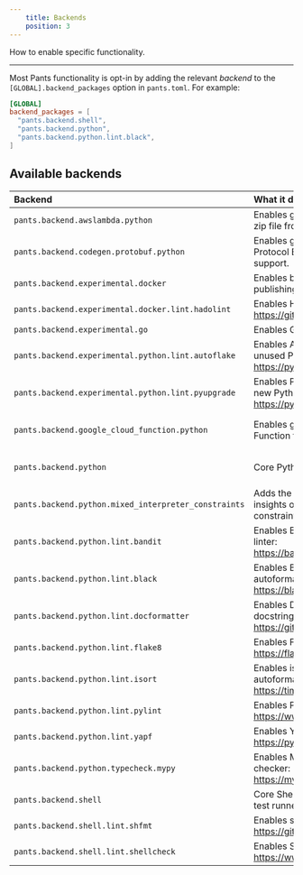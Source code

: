 ```yaml
---
    title: Backends
    position: 3
---
```


How to enable specific functionality.

---

Most Pants functionality is opt-in by adding the relevant _backend_ to the `[GLOBAL].backend_packages` option in `pants.toml`. For example:
```toml title="pants.toml"
[GLOBAL]
backend_packages = [
  "pants.backend.shell",
  "pants.backend.python",
  "pants.backend.python.lint.black",
]
```


## Available backends

| Backend | What it does | Docs |
| :--- | :--- | :--- |
| `pants.backend.awslambda.python` | Enables generating an AWS Lambda zip file from Python code. | [AWS Lambda](doc:awslambda-python) |
| `pants.backend.codegen.protobuf.python` | Enables generating Python from Protocol Buffers. Includes gRPC support. | [Protobuf and gRPC](doc:protobuf) |
| `pants.backend.experimental.docker` | Enables building, running, and publishing Docker images. | [Docker overview](doc:docker) |
| `pants.backend.experimental.docker.lint.hadolint` | Enables Hadolint, a Docker linter: https://github.com/hadolint/hadolint | [Docker overview](doc:docker) |
| `pants.backend.experimental.go` | Enables Go support. | [Go overview](doc:go) |
| `pants.backend.experimental.python.lint.autoflake` | Enables Autoflake, which removes unused Python imports: https://pypi.org/project/autoflake/ | [Linters and formatters](doc:python-linters-and-formatters) |
| `pants.backend.experimental.python.lint.pyupgrade` | Enables Pyupgrade, which upgrades to new Python syntax: https://pypi.org/project/pyupgrade/ | [Linters and formatters](doc:python-linters-and-formatters) |
| `pants.backend.google_cloud_function.python` | Enables generating a Google Cloud Function from Python code. | [Google Cloud Function](doc:google-cloud-function-python) |
| `pants.backend.python` | Core Python support. | [Enabling Python support](doc:python-backend) |
| `pants.backend.python.mixed_interpreter_constraints` | Adds the `py-constraints` goal for insights on Python interpreter constraints. | [Interpreter compatibility](doc:python-interpreter-compatibility) |
| `pants.backend.python.lint.bandit` | Enables Bandit, the Python security linter: https://bandit.readthedocs.io/en/latest/. | [Linters and formatters](doc:python-linters-and-formatters) |
| `pants.backend.python.lint.black` | Enables Black, the Python autoformatter: https://black.readthedocs.io/en/stable/. | [Linters and formatters](doc:python-linters-and-formatters) |
| `pants.backend.python.lint.docformatter` | Enables Docformatter, the Python docstring autoformatter: https://github.com/myint/docformatter. | [Linters and formatters](doc:python-linters-and-formatters) |
| `pants.backend.python.lint.flake8` | Enables Flake8, the Python linter: https://flake8.pycqa.org/en/latest/. | [Linters and formatters](doc:python-linters-and-formatters) |
| `pants.backend.python.lint.isort` | Enables isort, the Python import autoformatter: https://timothycrosley.github.io/isort/. | [Linters and formatters](doc:python-linters-and-formatters) |
| `pants.backend.python.lint.pylint` | Enables Pylint, the Python linter: https://www.pylint.org | [Linters and formatters](doc:python-linters-and-formatters) |
| `pants.backend.python.lint.yapf` | Enables Yapf, the Python formatter: https://pypi.org/project/yapf/ | [Linters and formatters](doc:python-linters-and-formatters) |
| `pants.backend.python.typecheck.mypy` | Enables MyPy, the Python type checker: https://mypy.readthedocs.io/en/stable/. | [check](doc:python-check-goal) |
| `pants.backend.shell` | Core Shell support, including shUnit2 test runner. | [Shell overview](doc:shell) |
| `pants.backend.shell.lint.shfmt` | Enables shfmt, a Shell autoformatter: https://github.com/mvdan/sh. | [Shell overview](doc:shell) |
| `pants.backend.shell.lint.shellcheck` | Enables Shellcheck, a Shell linter: https://www.shellcheck.net/. | [Shell overview](doc:shell) |